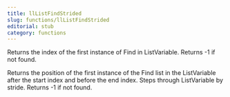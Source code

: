 ```yaml
---
title: llListFindStrided
slug: functions/llListFindStrided
editorial: stub
category: functions
---
```


<LSLFunction name="llListFindStrided"/>

Returns the index of the first instance of Find in ListVariable. Returns -1 if not found.

Returns the position of the first instance of the Find list in the ListVariable after the start index and before the end index. Steps through ListVariable by stride.  Returns -1 if not found.
